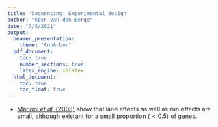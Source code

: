 ```yaml
---
title: 'Sequencing: Experimental design'
author: "Koen Van den Berge"
date: "7/5/2021"
output: 
  beamer_presentation:
    theme: "AnnArbor"
  pdf_document:
    toc: true
    number_sections: true
    latex_engine: xelatex
  html_document:
    toc: true
    toc_float: true
---
```


- [Marioni *et al.* (2008)](https://genome.cshlp.org/content/18/9/1509) show that lane effects as well as run effects are small, although existant for a small proportion ($< 0.5%$) of genes.

